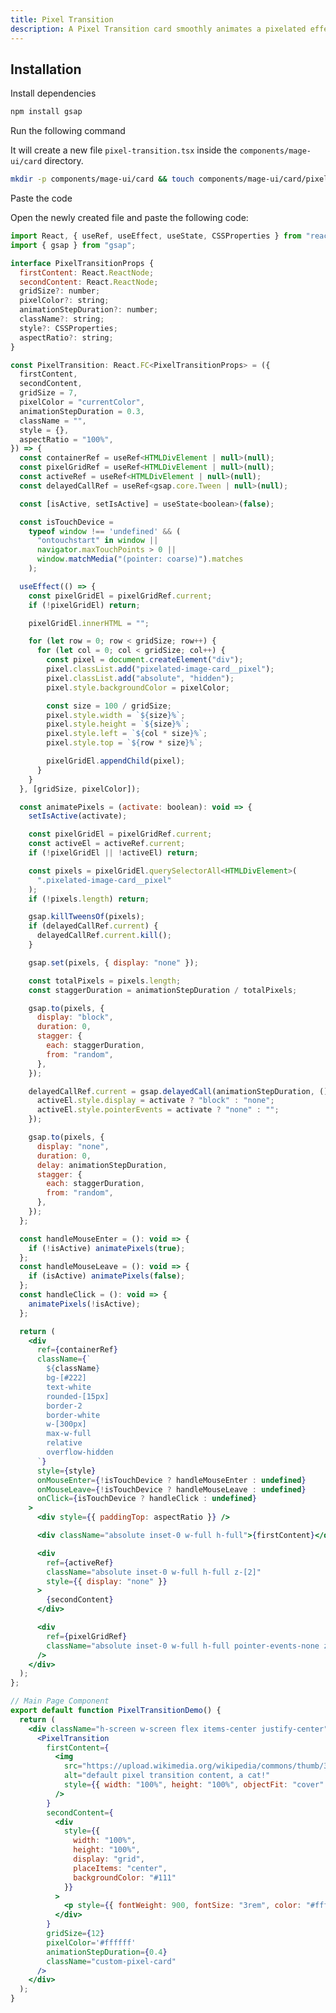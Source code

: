 ```yaml
---
title: Pixel Transition
description: A Pixel Transition card smoothly animates a pixelated effect between two images or states.
---
```


<ComponentPreview name="card-pixel-transition--docs" />

## Installation

<Steps>
<Step>Install dependencies</Step>

```bash
npm install gsap
```


<Step>Run the following command</Step>

It will create a new file `pixel-transition.tsx` inside the `components/mage-ui/card` directory.

```bash 
mkdir -p components/mage-ui/card && touch components/mage-ui/card/pixel-transition.tsx
```

<Step>Paste the code</Step> 

Open the newly created file and paste the following code:

```jsx 
import React, { useRef, useEffect, useState, CSSProperties } from "react";
import { gsap } from "gsap";

interface PixelTransitionProps {
  firstContent: React.ReactNode;
  secondContent: React.ReactNode;
  gridSize?: number;
  pixelColor?: string;
  animationStepDuration?: number;
  className?: string;
  style?: CSSProperties;
  aspectRatio?: string;
}

const PixelTransition: React.FC<PixelTransitionProps> = ({
  firstContent,
  secondContent,
  gridSize = 7,
  pixelColor = "currentColor",
  animationStepDuration = 0.3,
  className = "",
  style = {},
  aspectRatio = "100%",
}) => {
  const containerRef = useRef<HTMLDivElement | null>(null);
  const pixelGridRef = useRef<HTMLDivElement | null>(null);
  const activeRef = useRef<HTMLDivElement | null>(null);
  const delayedCallRef = useRef<gsap.core.Tween | null>(null);

  const [isActive, setIsActive] = useState<boolean>(false);

  const isTouchDevice =
    typeof window !== 'undefined' && (
      "ontouchstart" in window ||
      navigator.maxTouchPoints > 0 ||
      window.matchMedia("(pointer: coarse)").matches
    );

  useEffect(() => {
    const pixelGridEl = pixelGridRef.current;
    if (!pixelGridEl) return;

    pixelGridEl.innerHTML = "";

    for (let row = 0; row < gridSize; row++) {
      for (let col = 0; col < gridSize; col++) {
        const pixel = document.createElement("div");
        pixel.classList.add("pixelated-image-card__pixel");
        pixel.classList.add("absolute", "hidden");
        pixel.style.backgroundColor = pixelColor;

        const size = 100 / gridSize;
        pixel.style.width = `${size}%`;
        pixel.style.height = `${size}%`;
        pixel.style.left = `${col * size}%`;
        pixel.style.top = `${row * size}%`;

        pixelGridEl.appendChild(pixel);
      }
    }
  }, [gridSize, pixelColor]);

  const animatePixels = (activate: boolean): void => {
    setIsActive(activate);

    const pixelGridEl = pixelGridRef.current;
    const activeEl = activeRef.current;
    if (!pixelGridEl || !activeEl) return;

    const pixels = pixelGridEl.querySelectorAll<HTMLDivElement>(
      ".pixelated-image-card__pixel"
    );
    if (!pixels.length) return;

    gsap.killTweensOf(pixels);
    if (delayedCallRef.current) {
      delayedCallRef.current.kill();
    }

    gsap.set(pixels, { display: "none" });

    const totalPixels = pixels.length;
    const staggerDuration = animationStepDuration / totalPixels;

    gsap.to(pixels, {
      display: "block",
      duration: 0,
      stagger: {
        each: staggerDuration,
        from: "random",
      },
    });

    delayedCallRef.current = gsap.delayedCall(animationStepDuration, () => {
      activeEl.style.display = activate ? "block" : "none";
      activeEl.style.pointerEvents = activate ? "none" : "";
    });

    gsap.to(pixels, {
      display: "none",
      duration: 0,
      delay: animationStepDuration,
      stagger: {
        each: staggerDuration,
        from: "random",
      },
    });
  };

  const handleMouseEnter = (): void => {
    if (!isActive) animatePixels(true);
  };
  const handleMouseLeave = (): void => {
    if (isActive) animatePixels(false);
  };
  const handleClick = (): void => {
    animatePixels(!isActive);
  };

  return (
    <div
      ref={containerRef}
      className={`
        ${className}
        bg-[#222]
        text-white
        rounded-[15px]
        border-2
        border-white
        w-[300px]
        max-w-full
        relative
        overflow-hidden
      `}
      style={style}
      onMouseEnter={!isTouchDevice ? handleMouseEnter : undefined}
      onMouseLeave={!isTouchDevice ? handleMouseLeave : undefined}
      onClick={isTouchDevice ? handleClick : undefined}
    >
      <div style={{ paddingTop: aspectRatio }} />

      <div className="absolute inset-0 w-full h-full">{firstContent}</div>

      <div
        ref={activeRef}
        className="absolute inset-0 w-full h-full z-[2]"
        style={{ display: "none" }}
      >
        {secondContent}
      </div>

      <div
        ref={pixelGridRef}
        className="absolute inset-0 w-full h-full pointer-events-none z-[3]"
      />
    </div>
  );
};

// Main Page Component
export default function PixelTransitionDemo() {
  return (
    <div className="h-screen w-screen flex items-center justify-center">
      <PixelTransition
        firstContent={
          <img
            src="https://upload.wikimedia.org/wikipedia/commons/thumb/3/3a/Cat03.jpg/1200px-Cat03.jpg"
            alt="default pixel transition content, a cat!"
            style={{ width: "100%", height: "100%", objectFit: "cover" }}
          />
        }
        secondContent={
          <div
            style={{
              width: "100%",
              height: "100%",
              display: "grid",
              placeItems: "center",
              backgroundColor: "#111"
            }}
          >
            <p style={{ fontWeight: 900, fontSize: "3rem", color: "#ffffff" }}>Meow!</p>
          </div>
        }
        gridSize={12}
        pixelColor='#ffffff'
        animationStepDuration={0.4}
        className="custom-pixel-card"
      />
    </div>
  );
}

```
</Steps>



